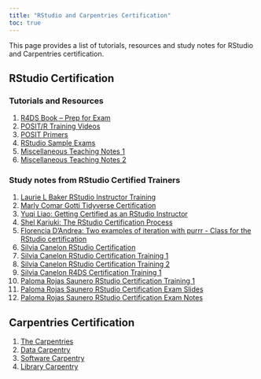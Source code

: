 ---
title: "RStudio and Carpentries Certification"
toc: true
---

This page provides a list of tutorials, resources and study notes for RStudio and Carpentries certification.

## RStudio Certification

### Tutorials and Resources

1)  [R4DS Book -- Prep for Exam](https://sciencificity.github.io/R4DS_study_exams/index.html)
2)  [POSIT/R Training Videos](https://posit.co/resources/videos/)
3)  [POSIT Primers](https://posit.cloud/learn/primers)
4)  [RStudio Sample Exams](https://education.rstudio.com/blog/2020/08/more-example-exams/)
5)  [Miscellaneous Teaching Notes 1](https://docs.google.com/document/d/17mDR_Tup5aSA_Qc2HZaFB8TloGDDUnjxnD4bPWdkseA/edit)
6)  [Miscellaneous Teaching Notes 2](https://docs.google.com/document/d/1uEWz_dMtky2Zjrq8CMFL7Zls-55Ig8KrrdVGwSiw3PI/edit)

### Study notes from RStudio Certified Trainers

1)  [Laurie L Baker RStudio Instructor Training](https://github.com/LaurieLBaker/r-studio-instructor-training)
2)  [Marly Comar Gotti Tidyverse Certification](https://marlycormar.github.io/tidyverse_sample_exam/sample_exam_sols/sols.html)
3)  [Yuqi Liao: Getting Certified as an RStudio Instructor](https://www.yuqiliao.com/blog/rstudiocertification/)
4)  [Shel Kariuki: The RStudio Certification Process](https://shelkariuki.netlify.app/blog/certification/)
5)  [Florencia D'Andrea: Two examples of iteration with purrr - Class for the RStudio certification](https://florencia.netlify.app/blog/two-examples-of-iteration-with-purrr.en-us/)
6)  [Silvia Canelon RStudio Certification](https://silviacanelon.com/blog/2020-rstudio-instructor-certification-tidyverse/)
7)  [Silvia Canelon RStudio Certification Training 1](https://spcanelon.github.io/rit-tidyverse-exam/14-strings/index.html#1)
8)  [Silvia Canelon RStudio Certification Training 2](https://spcanelon.github.io/rit-tidyverse-exam/21-iteration/index.html#1)
9)  [Silvia Canelon R4DS Certification Training 1](https://r4ds.github.io/bookclub-R_for_Data_Science/Presentations/Week04/Cohort1/Chapter5Slides.html#1)
10) [Paloma Rojas Saunero RStudio Certification Training 1](https://palolili23.github.io/texam/teaching_exam.html)
11) [Paloma Rojas Saunero RStudio Certification Exam Slides](https://palolili23.github.io/texam/slides.html#1)
12) [Paloma Rojas Saunero RStudio Certification Exam Notes](https://palolili23.github.io/texam/tidyr.html)

## Carpentries Certification

1)  [The Carpentries](https://carpentries.org/)
2)  [Data Carpentry](https://datacarpentry.org/lessons/)
3)  [Software Carpentry](https://software-carpentry.org/lessons/)
4)  [Library Carpentry](https://librarycarpentry.org/lessons/)
